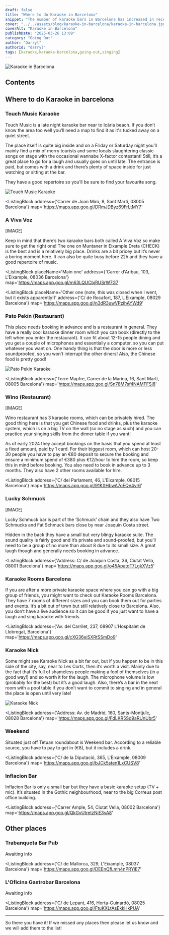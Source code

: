 ```yaml
---
draft: false
title: "Where to do Karaoke in Barcelona"
snippet: "The number of karaoke bars in Barcelona has increased in recent years and people are always asking where there's a good place to do karaoke in Barcelona. Here's my list of recommended places that you should check out."
cover: "../../assets/blog/karaoke-in-barcelona/karaoke-in-barcelona.jpg"
coverAlt: "Karaoke in Barcelona"
publishDate: "2025-03-26 13:09"
category: "Going Out"
author: "Darryl"
authorId: "darryl"
tags: [karaoke,karaoke-barcelona,going-out,singing]
---
```


![Karaoke in Barcelona](../../assets/blog/karaoke-in-barcelona/karaoke-in-barcelona.jpg)

## Contents


## Where to do Karaoke in barcelona

### Touch Music Karaoke

Touch Music is a late night karaoke bar near to Icària beach. If you don’t know the area too well you’ll need a map to find it as it's tucked away on a quiet street.

The place itself is quite big inside and on a Friday or Saturday night you’ll mainly find a mix of merry tourists and some locals slaughtering classic songs on stage with the occasional wannabe X-factor contestant! Still, it’s a great place to go for a laugh and usually goes on until late. The entrance is paid, but comes with a drink and there’s plenty of space inside for just watching or sitting at the bar.

They have a good repertoire so you’ll be sure to find your favourite song.

![Touch Music Karaoke](../../assets/blog/karaoke-in-barcelona/touch-music-karaoke.jpg)

<ListingBlock
  address={'Carrer de Joan Miró, 8, Sant Martí, 08005 Barcelona'}
  map='https://maps.app.goo.gl/DRmJDByz69FrLtMY7'
>
</ListingBlock>


### A Viva Voz

[IMAGE]

Keep in mind that there’s two karaoke bars both called A Viva Voz so make sure to get the right one! The one on Muntaner in Eixample Dreta (CHECK) is the best and is a relatively big place. Drinks are a bit pricey but it’s never a boring moment here. It can also be quite busy before 22h and they have a good repertoire of music.

<ListingBlock
  placeName='Main one'
  address={'Carrer d\'Aribau, 103, L\'Eixample, 08036 Barcelona'}
  map='https://maps.app.goo.gl/m63LQUCbjRUSrW7G7'
>
</ListingBlock>

<ListingBlock
  placeName='Other one (note, this was closed when I went, but it exists apparently!)'
  address={'C/ de Rocafort, 187, L\'Eixample, 08029 Barcelona'}
  map='https://maps.app.goo.gl/n3dR3uwVPzihAYWd9'
>
</ListingBlock>


### Pato Pekín (Restaurant)

This place needs booking in advance and is a restaurant in general. They have a really cool karaoke dinner room which you can book (directly to the left when you enter the restaurant). It can fit about 12-15 people dining and you get a couple of microphones and essentially a computer, so you can put whatever you want on. One handy thing is that the door is more or less soundproofed, so you won’t interrupt the other diners! Also, the Chinese food is pretty good!

![Pato Pekin Karaoke](../../assets/blog/karaoke-in-barcelona/pato-pekin-karaoke.jpg)

<ListingBlock
  address={'Torre Mapfre, Carrer de la Marina, 16, Sant Martí, 08005 Barcelona'}
  map='https://maps.app.goo.gl/Sn78M7sf4NAMFFSj8'
>
</ListingBlock>


### Wino (Restaurant)

[IMAGE]

Wino restaurant has 3 karaoke rooms, which can be privately hired. The good thing here is that you get Chinese food and drinks, plus the karaoke system, which is on a big TV on the wall (so no stage as such) and you can practice your singing skills from the dinner table if you want!

As of early 2024 they accept bookings on the basis that you spend at least a fixed amount, paid by 1 card. For their biggest room, which can host 20-30 people you have to pay an €80 deposit to secure the booking and ensure a minimum spend of €380 plus €12/hour to hire the room, so keep this in mind before booking. You also need to book in advance up to 3 months. They also have 2 other rooms available for hire.

<ListingBlock
  address={'C/ del Parlament, 46, L\'Eixample, 08015 Barcelona'}
  map='https://maps.app.goo.gl/91KXHbwA7oEQe4vr6'
>
</ListingBlock>

### Lucky Schmuck

[IMAGE]

Lucky Schmuck bar is part of the ‘Schmuck’ chain and they also have Two Schmucks and Fat Schmuck bars close by near Joaquìn Costa street.

Hidden in the back they have a small but very blingy karaoke suite. The sound quality is fairly good and it’s private and sound-proofed, but you’ll need to be a group of no more than about 8 due to its small size. A great laugh though and generally needs booking in advance.

<ListingBlock
  address={'Address: C/ de Joaquín Costa, 36, Ciutat Vella, 08001 Barcelona'}
  map='https://maps.app.goo.gl/o45ApatdT7LgkXVz5'
>
</ListingBlock>


### Karaoke Rooms Barcelona

If you are after a more private karaoke space where you can go with a big group of friends, you might want to check out Karaoke Rooms Barcelona. They have 7 rooms of different sizes and you can book them out for parties and events. It’s a bit out of town but still relatively close to Barcelona. Also, you don’t have a live audience so it can be good if you just want to have a laugh and sing karaoke with friends.

<ListingBlock
  address={'Av. del Carrilet, 237, 08907 L\'Hospitalet de Llobregat, Barcelona'}
  map='https://maps.app.goo.gl/cXG36ejSXRtSSmDo9'
>
</ListingBlock>


### Karaoke Nick

Some might see Karaoke Nick as a bit far out, but if you happen to be in this side of the city, say, near to Les Corts, then it’s worth a visit. Mainly due to the fact that it’s full of shameless people making a fool of themselves (in a good way!) and so worth it for the laugh. The microphone volume is low (probably for the best) but it’s a good laugh. Also, there’s a bar in the next room with a pool table if you don’t want to commit to singing and in general the place is open until very late!

![Karaoke Nick](../../assets/blog/karaoke-in-barcelona/karaoke-nick.jpg)

<ListingBlock
  address={'Address: Av. de Madrid, 160, Sants-Montjuïc, 08028 Barcelona'}
  map='https://maps.app.goo.gl/FdLKR5Sd9aRUnUbr5'
>
</ListingBlock>

### Weekend

Situated just off Tetuan roundabout is Weekend bar. According to a reliable source, you have to pay to get in (€8), but it includes a drink.

<ListingBlock
  address={'C/ de la Diputació, 365, L\'Eixample, 08009 Barcelona'}
  map='https://maps.app.goo.gl/bJCk5sten1LxCUSV8'
>
</ListingBlock>

### Inflacion Bar
Inflacion Bar is only a small bar but they have a basic karaoke setup (TV + mic). It’s situated in the Gothic neighbourhood, near to the big Correus post office building.

<ListingBlock
  address={'Carrer Ample, 54, Ciutat Vella, 08002 Barcelona'}
  map='https://maps.app.goo.gl/QkGvUtretzNiE3vA8'
>
</ListingBlock>

## Other places

### Trabanqueta Bar Pub

<div class="info">
Awaiting info
</div>

<ListingBlock
  address={'C/ de Mallorca, 329, L\'Eixample, 08037 Barcelona'}
  map='https://maps.app.goo.gl/DEEnQfLmh4nPRYiE7'
>
</ListingBlock>


### L'Oficina Gastrobar Barcelona
<div class="info">
Awaiting info
</div>

<ListingBlock
  address={'C/ de Lepant, 416, Horta-Guinardó, 08025 Barcelona'}
  map='https://maps.app.goo.gl/FtuKXLtAsEkkHkPUA'
>
</ListingBlock>

---

So there you have it! If we missed any places then please let us know and we will add them to the list!
